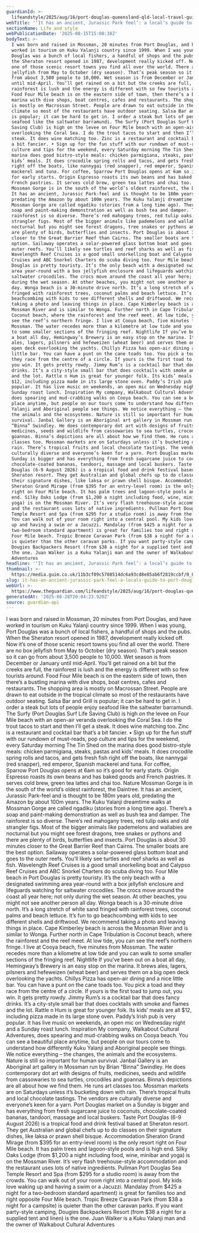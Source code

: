 ```yaml
---
guardianId: >-
  lifeandstyle/2025/aug/16/port-douglas-queensland-qld-local-travel-guide-for-tourists-visitors-beach-great-barrier-reef-rainforest
webTitle: '‘It has an ancient, Jurassic Park feel’: a local’s guide to Port Douglas'
sectionName: Life and style
webPublicationDate: '2025-08-15T15:00:38Z'
bodyText: >-
  I was born and raised in Mossman, 20 minutes from Port Douglas, and have
  worked in tourism on Kuku Yalanji country since 1999. When I was young, Port
  Douglas was a bunch of local fishers, a handful of shops and the pubs. When
  the Sheraton resort opened in 1987, development really kicked off. Now it’s
  one of those scenic resort towns you find all over the world. There are no box
  jellyfish from May to October (dry season). That’s peak season so it can go
  from about 3,500 people to 10,000. Wet season is from December or January
  until mid-April. You’ll get rained on a bit but the creeks are full, the
  rainforest is lush and the energy is different with so few tourists around.
  Food Four Mile beach is on the eastern side of town, then there’s a bustling
  marina with dive shops, boat centres, cafes and restaurants. The shopping area
  is mostly on Macrossan Street. People are drawn to eat outside in the tropical
  climate so most of the restaurants have outdoor seating. Salsa Bar and Grill
  is popular; it can be hard to get in. I order a steak but lots of people enjoy
  seafood like the saltwater barramundi. The Surfy (Port Douglas Surf Life
  Saving Club) is high on the levee on Four Mile beach with an open-air veranda
  overlooking the Coral Sea. I do the trout tacos to start and then I’ll get a
  steak. It does wine matching too. Zinc is a restaurant and cocktail bar that’s
  a bit fancier. • Sign up for the fun stuff with our rundown of must-reads, pop
  culture and tips for the weekend, every Saturday morning The Tin Shed on the
  marina does good bistro-style meals: chicken parmigiana, steaks, pastas and
  kids’ meals. It does crocodile spring rolls and tacos, and gets fresh fish
  right off the boats, like nannygai (red snapper), red emperor, Spanish
  mackerel and tuna. For coffee, Sparrow Port Douglas opens at 6am so it’s good
  for early starts. Origin Espresso roasts its own beans and has baked goods and
  French pastries. It serves cold brew, green tea lattes and chai too. Nature
  Mossman Gorge is in the south of the world’s oldest rainforest, the Daintree.
  It has an ancient, Jurassic Park-feel and is thought to be 180m years old,
  predating the Amazon by about 100m years. The Kuku Yalanji dreamtime walks at
  Mossman Gorge are called ngadiku (stories from a long time ago). There’s a
  soap and paint-making demonstration as well as bush tea and damper. The
  rainforest is so diverse. There’s red mahogany trees, red tulip oaks and old
  strangler figs. Most of the bigger animals like pademelons and wallabies are
  nocturnal but you might see forest dragons, tree snakes or pythons and there
  are plenty of birds, butterflies and insects. Port Douglas is about 30 minutes
  closer to the Great Barrier Reef than Cairns. The smaller boats are the best
  option. Sailaway operates a solar-powered glass bottom boat and goes to the
  outer reefs. You’ll likely see turtles and reef sharks as well as fish.
  Wavelength Reef Cruises is a good small snorkelling boat and Calypso Reef
  Cruises and ABC Snorkel Charters do scuba diving too. Four Mile beach in Port
  Douglas is pretty touristy. It’s the only beach with a designated swimming
  area year-round with a box jellyfish enclosure and lifeguards watching for
  saltwater crocodiles. The crocs move around the coast all year here; not only
  during the wet season. At other beaches, you might not see another person all
  day. Wonga beach is a 30-minute drive north. It’s a long stretch of white sand
  fringed with rainforest trees, coconut palms and beach lettuce. It’s fun to go
  beachcombing with kids to see different shells and driftwood. We recommend
  taking a photo and leaving things in place. Cape Kimberley beach is across the
  Mossman River and is similar to Wonga. Further north in Cape Tribulation is
  Coconut beach, where the rainforest and the reef meet. At low tide, you can
  see the reef’s northern fringe. I live at Cooya beach, five minutes from
  Mossman. The water recedes more than a kilometre at low tide and you can walk
  to some smaller sections of the fringing reef. Nightlife If you’ve been out on
  a boat all day, Hemingway’s Brewery is an easy stop on the marina. It brews
  ales, lagers, pilsners and hefeweizen (wheat beer) and serves them on a big
  open deck overlooking the yachts. Chillys Pizza has open-air dining and a nice
  little bar. You can have a punt on the cane toads too. You pick a toad and
  they race from the centre of a circle. If yours is the first toad to jump out,
  you win. It gets pretty rowdy. Jimmy Rum’s is a cocktail bar that does fancy
  drinks. It’s a city-style small bar that does cocktails with smoke and flames
  and the lot. Rattle n Hum is great for younger folk. Its kids’ meals are all
  $12, including pizza made in its large stone oven. Paddy’s Irish pub is very
  popular. It has live music on weekends, an open mic on Wednesday night and a
  Sunday roast lunch. Inspiration My company, Walkabout Cultural Adventures,
  does spearing and mud-crabbing walks on Cooya beach. You can see a beautiful
  place anytime, but people on our tours come to understand how differently Kuku
  Yalanji and Aboriginal people see things. We notice everything – the changes,
  the animals and the ecosystems. Nature is still so important for human
  survival. Janbal Gallery is an Aboriginal art gallery in Mossman run by Brian
  “Binna” Swindley. He does contemporary dot art with designs of fruits,
  medicines, seeds and wildlife from cassowaries to sea turtles, crocodiles and
  goannas. Binna’s depictions are all about how we find them. He runs art
  classes too. Mossman markets are on Saturdays unless it’s bucketing down with
  rain. There’s tropical fruits and local chocolate tastings. The vendors are
  culturally diverse and everyone’s keen for a yarn. Port Douglas market on a
  Sunday is bigger and has everything from fresh sugarcane juice to coconuts,
  chocolate-coated bananas, tandoori, massage and local buskers. Taste Port
  Douglas (6-9 August 2026) is a tropical food and drink festival based at
  Sheraton resort. They get Australian and global chefs up to do classes on
  their signature dishes, like laksa or prawn shell bisque. Accommodation
  Sheraton Grand Mirage (from $395 for an entry-level room) is the only resort
  right on Four Mile beach. It has palm trees and lagoon-style pools and is high
  end. Silky Oaks Lodge (from $1,200 a night including food, wine, minibar and
  yoga) is on the Mossman River. It’s very flash treehouse-style accommodation
  and the restaurant uses lots of native ingredients. Pullman Port Douglas Sea
  Temple Resort and Spa (from $295 for a studio room) is away from the crowds.
  You can walk out of your room right into a central pool. My kids love waking
  up and having a swim or a Jacuzzi. Mandalay (from $425 a night for a
  two-bedroom standard apartment) is great for families too and right opposite
  Four Mile beach. Tropic Breeze Caravan Park (from $38 a night for a campsite)
  is quieter than the other caravan parks. If you want party-style camping,
  Dougies Backpackers Resort (from $38 a night for a supplied tent and linen) is
  the one. Juan Walker is a Kuku Yalanji man and the owner of Walkabout Cultural
  Adventures
headline: '‘It has an ancient, Jurassic Park feel’: a local’s guide to Port Douglas'
thumbnail: >-
  https://media.guim.co.uk/11b3cf09c5708514dc6a93cd8e85ab6f2819ccbf/0_0_2500_2000/500.jpg
slug: it-has-an-ancient-jurassic-park-feel-a-locals-guide-to-port-douglas
webUrl: >-
  https://www.theguardian.com/lifeandstyle/2025/aug/16/port-douglas-queensland-qld-local-travel-guide-for-tourists-visitors-beach-great-barrier-reef-rainforest
generatedAt: '2025-08-28T20:04:23.920Z'
source: guardian-api
---
```

I was born and raised in Mossman, 20 minutes from Port Douglas, and have worked in tourism on Kuku Yalanji country since 1999. When I was young, Port Douglas was a bunch of local fishers, a handful of shops and the pubs. When the Sheraton resort opened in 1987, development really kicked off. Now it’s one of those scenic resort towns you find all over the world. There are no box jellyfish from May to October (dry season). That’s peak season so it can go from about 3,500 people to 10,000. Wet season is from December or January until mid-April. You’ll get rained on a bit but the creeks are full, the rainforest is lush and the energy is different with so few tourists around. Food Four Mile beach is on the eastern side of town, then there’s a bustling marina with dive shops, boat centres, cafes and restaurants. The shopping area is mostly on Macrossan Street. People are drawn to eat outside in the tropical climate so most of the restaurants have outdoor seating. Salsa Bar and Grill is popular; it can be hard to get in. I order a steak but lots of people enjoy seafood like the saltwater barramundi. The Surfy (Port Douglas Surf Life Saving Club) is high on the levee on Four Mile beach with an open-air veranda overlooking the Coral Sea. I do the trout tacos to start and then I’ll get a steak. It does wine matching too. Zinc is a restaurant and cocktail bar that’s a bit fancier. • Sign up for the fun stuff with our rundown of must-reads, pop culture and tips for the weekend, every Saturday morning The Tin Shed on the marina does good bistro-style meals: chicken parmigiana, steaks, pastas and kids’ meals. It does crocodile spring rolls and tacos, and gets fresh fish right off the boats, like nannygai (red snapper), red emperor, Spanish mackerel and tuna. For coffee, Sparrow Port Douglas opens at 6am so it’s good for early starts. Origin Espresso roasts its own beans and has baked goods and French pastries. It serves cold brew, green tea lattes and chai too. Nature Mossman Gorge is in the south of the world’s oldest rainforest, the Daintree. It has an ancient, Jurassic Park-feel and is thought to be 180m years old, predating the Amazon by about 100m years. The Kuku Yalanji dreamtime walks at Mossman Gorge are called ngadiku (stories from a long time ago). There’s a soap and paint-making demonstration as well as bush tea and damper. The rainforest is so diverse. There’s red mahogany trees, red tulip oaks and old strangler figs. Most of the bigger animals like pademelons and wallabies are nocturnal but you might see forest dragons, tree snakes or pythons and there are plenty of birds, butterflies and insects. Port Douglas is about 30 minutes closer to the Great Barrier Reef than Cairns. The smaller boats are the best option. Sailaway operates a solar-powered glass bottom boat and goes to the outer reefs. You’ll likely see turtles and reef sharks as well as fish. Wavelength Reef Cruises is a good small snorkelling boat and Calypso Reef Cruises and ABC Snorkel Charters do scuba diving too. Four Mile beach in Port Douglas is pretty touristy. It’s the only beach with a designated swimming area year-round with a box jellyfish enclosure and lifeguards watching for saltwater crocodiles. The crocs move around the coast all year here; not only during the wet season. At other beaches, you might not see another person all day. Wonga beach is a 30-minute drive north. It’s a long stretch of white sand fringed with rainforest trees, coconut palms and beach lettuce. It’s fun to go beachcombing with kids to see different shells and driftwood. We recommend taking a photo and leaving things in place. Cape Kimberley beach is across the Mossman River and is similar to Wonga. Further north in Cape Tribulation is Coconut beach, where the rainforest and the reef meet. At low tide, you can see the reef’s northern fringe. I live at Cooya beach, five minutes from Mossman. The water recedes more than a kilometre at low tide and you can walk to some smaller sections of the fringing reef. Nightlife If you’ve been out on a boat all day, Hemingway’s Brewery is an easy stop on the marina. It brews ales, lagers, pilsners and hefeweizen (wheat beer) and serves them on a big open deck overlooking the yachts. Chillys Pizza has open-air dining and a nice little bar. You can have a punt on the cane toads too. You pick a toad and they race from the centre of a circle. If yours is the first toad to jump out, you win. It gets pretty rowdy. Jimmy Rum’s is a cocktail bar that does fancy drinks. It’s a city-style small bar that does cocktails with smoke and flames and the lot. Rattle n Hum is great for younger folk. Its kids’ meals are all $12, including pizza made in its large stone oven. Paddy’s Irish pub is very popular. It has live music on weekends, an open mic on Wednesday night and a Sunday roast lunch. Inspiration My company, Walkabout Cultural Adventures, does spearing and mud-crabbing walks on Cooya beach. You can see a beautiful place anytime, but people on our tours come to understand how differently Kuku Yalanji and Aboriginal people see things. We notice everything – the changes, the animals and the ecosystems. Nature is still so important for human survival. Janbal Gallery is an Aboriginal art gallery in Mossman run by Brian “Binna” Swindley. He does contemporary dot art with designs of fruits, medicines, seeds and wildlife from cassowaries to sea turtles, crocodiles and goannas. Binna’s depictions are all about how we find them. He runs art classes too. Mossman markets are on Saturdays unless it’s bucketing down with rain. There’s tropical fruits and local chocolate tastings. The vendors are culturally diverse and everyone’s keen for a yarn. Port Douglas market on a Sunday is bigger and has everything from fresh sugarcane juice to coconuts, chocolate-coated bananas, tandoori, massage and local buskers. Taste Port Douglas (6-9 August 2026) is a tropical food and drink festival based at Sheraton resort. They get Australian and global chefs up to do classes on their signature dishes, like laksa or prawn shell bisque. Accommodation Sheraton Grand Mirage (from $395 for an entry-level room) is the only resort right on Four Mile beach. It has palm trees and lagoon-style pools and is high end. Silky Oaks Lodge (from $1,200 a night including food, wine, minibar and yoga) is on the Mossman River. It’s very flash treehouse-style accommodation and the restaurant uses lots of native ingredients. Pullman Port Douglas Sea Temple Resort and Spa (from $295 for a studio room) is away from the crowds. You can walk out of your room right into a central pool. My kids love waking up and having a swim or a Jacuzzi. Mandalay (from $425 a night for a two-bedroom standard apartment) is great for families too and right opposite Four Mile beach. Tropic Breeze Caravan Park (from $38 a night for a campsite) is quieter than the other caravan parks. If you want party-style camping, Dougies Backpackers Resort (from $38 a night for a supplied tent and linen) is the one. Juan Walker is a Kuku Yalanji man and the owner of Walkabout Cultural Adventures
